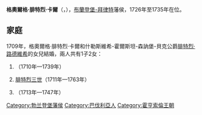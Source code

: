 {{Multiple issues|
{{Expand language|1=en|time=2021-01-18T10:08:02+00:00}}
{{Unreferenced|time=2021-01-18T10:08:02+00:00}}
}}
{{Infobox noble
| name        = 格奧爾格·腓特烈·卡爾
| image       = Georg Friedrich Carl.jpg
| succession  = 布蘭登堡-拜律特藩侯
| reign       = 1726年 — 1735年
| predecessor = [[格奧爾格·威廉_(布蘭登堡-拜律特)|格奧爾格·威廉]]
| successor   = [[腓特烈三世_(布蘭登堡-拜律特)|腓特烈三世]]
| birth_date  = {{birth_date|1688|6|30|df=yes}}
| birth_place = {{link-de|蘇爾茲堡|Sulzbürg}}
| death_date  = {{death date and age|1735|5|17|1688|6|30|df=yes}}
| death_place = [[拜罗伊特|拜律特]]
| noble family= [[霍亨索倫王朝|霍亨索倫王朝]]
| father      = [[克里斯蒂安·海因里希_(布蘭登堡-庫爾姆巴赫)|克里斯蒂安·海因里希]]
| mother      = [[索菲·克莉絲蒂安妮|索菲·克莉絲蒂安妮]]
}}

'''格奧爾格·腓特烈·卡爾'''（{{lang-de|Georg Friedrich Karl}}，{{bd|1688年|6月19日|1735年|5月17日}}），[[布蘭登堡-拜律特|布蘭登堡-拜律特]]藩侯，1726年至1735年在位。

== 家庭 ==
1709年，格奧爾格·腓特烈·卡爾和什勒斯維希-霍爾斯坦-森訥堡-貝克公爵[[腓特烈·路德維希_(什勒斯維希-霍爾斯坦-森訥堡-貝克)|腓特烈·路德維希]]的女兒{{le|什勒斯維希-霍爾斯坦-森訥堡-貝克的多蘿西亞|Princess Dorothea of Schleswig-Holstein-Sonderburg-Beck|多蘿西亞}}結婚，兩人共有1子2女：
# {{le|索菲·克莉絲汀 (布蘭登堡-拜律特)|Margravine Sophie Christine of Brandenburg-Bayreuth|索菲·克莉絲汀}}（1710年—1739年）
# [[腓特烈三世_(布蘭登堡-拜律特)|腓特烈三世]]（1711年—1763年）
# {{le|索菲·夏洛特 (布蘭登堡-拜律特)|Princess Sophie Charlotte of Brandenburg-Bayreuth|索菲·夏洛特}}（1713年—1747年）

{{歐洲人物小作品}}
{{Authority control}}
{{DEFAULTSORT: Georg Friedrich Karl}}
[[Category:勃兰登堡藩侯|Category:勃兰登堡藩侯]]
[[Category:巴伐利亞人|Category:巴伐利亞人]]
[[Category:霍亨索倫王朝|Category:霍亨索倫王朝]]